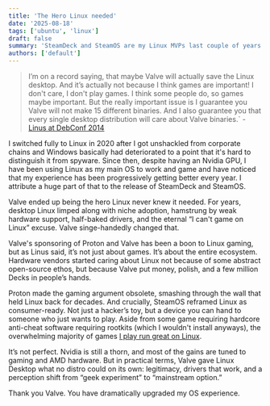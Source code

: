 ```yaml
---
title: 'The Hero Linux needed'
date: '2025-08-18'
tags: ['ubuntu', 'linux']
draft: false
summary: 'SteamDeck and SteamOS are my Linux MVPs last couple of years.'
authors: ['default']
---
```


>I’m on a record saying, that maybe Valve will actually save the Linux desktop. And it’s actually not because I think games are important!
I don't care, I don't play games. I think some people do, so games maybe important. But the really important issue is I guarantee you Valve will not make 15 different binaries.
And I also guarantee you that every single desktop distribution will care about Valve binaries.` -
[Linus at DebConf 2014](https://www.youtube.com/watch?v=Pzl1B7nB9Kc&t=310s)

I switched fully to Linux in 2020 after I got unshackled from corporate chains and Windows basically had deteriorated to a point
that it's hard to distinguish it from spyware. Since then, despite having an Nvidia GPU, I have been using Linux as my main OS
to work and game and have noticed that my experience has been progressively getting better every year. I attribute
a huge part of that to the release of SteamDeck and SteamOS.

Valve ended up being the hero Linux never knew it needed. For years, desktop Linux limped along with niche adoption,
hamstrung by weak hardware support, half-baked drivers, and the eternal “I can't game on Linux” excuse. Valve singe-handedly changed that.

Valve's sponsoring of Proton and Valve has been a boon to Linux gaming, but as Linus said, it’s not just about games. It’s about the entire ecosystem.
Hardware vendors started caring about Linux not because of some abstract open-source ethos, but because Valve put money, polish, and a few million Decks in people’s hands.

Proton made the gaming argument obsolete, smashing through the wall that held Linux back for decades. And crucially,
SteamOS reframed Linux as consumer-ready. Not just a hacker’s toy, but a device you can hand to someone who just wants to play. Aside from some
game requiring hardcore anti-cheat software requiring rootkits (which I wouldn't install anyways), the overwhelming majority of games
[I play run great on Linux](https://www.protondb.com/).

It’s not perfect. Nvidia is still a thorn, and most of the gains are tuned to gaming
and AMD hardware. But in practical terms, Valve gave Linux Desktop what no distro could on its own: legitimacy, drivers
that work, and a perception shift from “geek experiment” to “mainstream option.”

Thank you Valve. You have dramatically upgraded my OS experience.